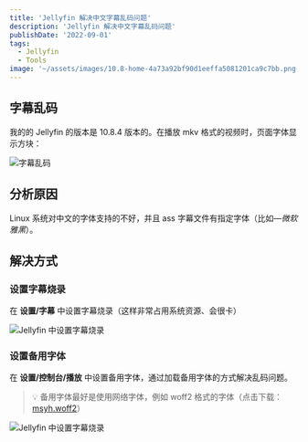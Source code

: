```yaml
---
title: 'Jellyfin 解决中文字幕乱码问题'
description: 'Jellyfin 解决中文字幕乱码问题'
publishDate: '2022-09-01'
tags:
  - Jellyfin
  - Tools
image: '~/assets/images/10.8-home-4a73a92bf90d1eeffa5081201ca9c7bb.png'
---
```


## 字幕乱码

我的的 Jellyfin 的版本是 10.8.4 版本的。在播放 mkv 格式的视频时，页面字体显示方块：

![字幕乱码](/jellyfin-fonts.jpg)

## 分析原因

Linux 系统对中文的字体支持的不好，并且 ass 字幕文件有指定字体（比如—_微软雅黑_）。

## 解决方式

### 设置字幕烧录

在 **设置/字幕** 中设置字幕烧录（这样非常占用系统资源、会很卡）

![Jellyfin 中设置字幕烧录](/jellyfin-font-setting.jpg)

### 设置备用字体

在 **设置/控制台/播放** 中设置备用字体，通过加载备用字体的方式解决乱码问题。

> 💡 备用字体最好是使用网络字体，例如 woff2 格式的字体（点击下载：<a href="/msyh.woff2" download="msyh.woff2">msyh.woff2</a>）

![Jellyfin 中设置字幕烧录](/jellyfin-font-setting-b.jpg)
